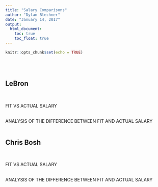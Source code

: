 ```yaml
---
title: "Salary Comparisons"
author: "Dylan Blechner"
date: "January 14, 2017"
output:
  html_document:
    toc: true
    toc_float: true
---
```


```r
knitr::opts_chunk$set(echo = TRUE)
```
<br><br>

## LeBron
<br>

FIT VS ACTUAL SALARY
<br><br>

ANALYSIS OF THE DIFFERENCE BETWEEN FIT AND ACTUAL SALARY
<br><br>

## Chris Bosh
<br>

FIT VS ACTUAL SALARY
<br><br>

ANALYSIS OF THE DIFFERENCE BETWEEN FIT AND ACTUAL SALARY
<br><br>

